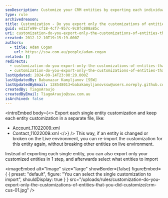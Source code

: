 ```yaml
---
seoDescription: Customize your CRM entities by exporting each individual customization or select what to import, ensuring seamless updates and minimizing impact on live environments.
type: rule
archivedreason:
title: Customization - Do you export only the customizations of entities that you did customize? (CRM 4 only)
guid: ed12fe99-cf18-4cf7-957c-9c0fc808a85c
uri: customization-do-you-export-only-the-customizations-of-entities-that-you-did-customize
created: 2012-12-10T19:15:19.000Z
authors:
  - title: Adam Cogan
    url: https://ssw.com.au/people/adam-cogan
related: []
redirects:
  - customization-do-you-export-only-the-customizations-of-entities-that-you-did-customize-crm-4-only
  - customization-do-you-export-only-the-customizations-of-entities-that-you-did-customize-(crm-4-only)
lastUpdated: 2024-09-14T23:00:29.000Z
lastUpdatedBy: Babanazar Kamyljanov [SSW]
lastUpdatedByEmail: 138548013+babakamyljanovssw@users.noreply.github.com
createdBy: TiagoAraujo
createdByEmail: TiagoAraujo@ssw.com.au
isArchived: false
---
```


<introEmbed
  body={<>
Export each single entity customization and keep each entity customization in a separate file, like:

* Account_11022009.xml
* Contact_11022009.xml
  </>}
/>
This way, if an entity is changed or broken on the Live environment, you can re-import the customization for this entity again, without breaking other entities on live environment.

Instead of exporting each single entity, you can also export only your customized entities in 1 step, and afterwards select what entities to import


<imageEmbed
  alt="Image"
  size="large"
  showBorder={false}
  figureEmbed={ {
    preset: "default",
    figure: "You can select the single customization to import",
    shouldDisplay: true
  } }
  src="/uploads/rules/customization-do-you-export-only-the-customizations-of-entities-that-you-did-customize/crm-cus-01.jpg"
/>

